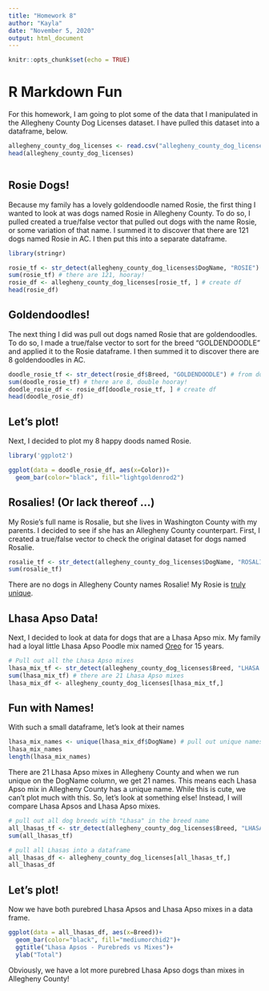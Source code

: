 ```yaml
---
title: "Homework 8"
author: "Kayla"
date: "November 5, 2020"
output: html_document
---
```


```r
knitr::opts_chunk$set(echo = TRUE)
```

# R Markdown Fun

For this homework, I am going to plot some of the data that I manipulated in the Allegheny County Dog Licenses dataset. I have pulled this dataset into a dataframe, below. 



```r
allegheny_county_dog_licenses <- read.csv("allegheny_county_dog_licenses.csv", stringsAsFactors=FALSE)
head(allegheny_county_dog_licenses)



```

## Rosie Dogs!

Because my family has a lovely goldendoodle named Rosie, the first thing I wanted to look at was dogs named Rosie in Allegheny County. To do so, I pulled created a true/false vector that pulled out dogs with the name Rosie, or some variation of that name. I summed it to discover that there are 121 dogs named Rosie in AC. I then put this into a separate dataframe. 


```r

library(stringr)

rosie_tf <- str_detect(allegheny_county_dog_licenses$DogName, "ROSIE") #pull out dogs named Rosie
sum(rosie_tf) # there are 121, hooray!
rosie_df <- allegheny_county_dog_licenses[rosie_tf, ] # create df
head(rosie_df)

```

## Goldendoodles! 

The next thing I did was pull out dogs named Rosie that are goldendoodles. To do so, I made a true/false vector to sort for the breed "GOLDENDOODLE" and applied it to the Rosie dataframe. I then summed it to discover there are 8 goldendoodles in AC. 
```r

doodle_rosie_tf <- str_detect(rosie_df$Breed, "GOLDENDOODLE") # from dogs named Rosie, pull out goldendoodles 
sum(doodle_rosie_tf) # there are 8, double hooray! 
doodle_rosie_df <- rosie_df[doodle_rosie_tf, ] # create df 
head(doodle_rosie_df)

```

## Let's plot! 

Next, I decided to plot my 8 happy doods named Rosie. 
```r
library('ggplot2')

ggplot(data = doodle_rosie_df, aes(x=Color))+
  geom_bar(color="black", fill="lightgoldenrod2")
```



## Rosalies! (Or lack thereof ...)
My Rosie's full name is Rosalie, but she lives in Washington County with my parents. I decided to see if she has an Allegheny County counterpart. First, I created a true/false vector to check the original dataset for dogs named Rosalie. 
```r
rosalie_tf <- str_detect(allegheny_county_dog_licenses$DogName, "ROSALIE") #pull out dogs named Rosalie 
sum(rosalie_tf)
```
 There are no dogs in Allegheny County names Rosalie! My Rosie is [truly unique](https://www.instagram.com/rosaliethedoodle/).
 
 
## Lhasa Apso Data!
Next, I decided to look at data for dogs that are a Lhasa Apso mix. My family had a loyal little Lhasa Apso Poodle mix named [Oreo](https://www.instagram.com/p/B9mC0uvhBk5/) for 15 years. 

```r
# Pull out all the Lhasa Apso mixes
lhasa_mix_tf <- str_detect(allegheny_county_dog_licenses$Breed, "LHASA APSO MIX")
sum(lhasa_mix_tf) # there are 21 Lhasa Apso mixes
lhasa_mix_df <- allegheny_county_dog_licenses[lhasa_mix_tf,]
```
## Fun with Names! 

With such a small dataframe, let's look at their names 
```r
lhasa_mix_names <- unique(lhasa_mix_df$DogName) # pull out unique names into a vector
lhasa_mix_names
length(lhasa_mix_names)
```
There are 21 Lhasa Apso mixes in Allegheny County and when we run unique on the DogName column, we get 21 names. This means each Lhasa Apso mix in Allegheny County has a unique name. While this is cute, we can't plot much with this. So, let's look at something else! Instead, I will compare Lhasa Apsos and Lhasa Apso mixes. 

```r
# pull out all dog breeds with "Lhasa" in the breed name 
all_lhasas_tf <- str_detect(allegheny_county_dog_licenses$Breed, "LHASA")
sum(all_lhasas_tf)

# pull all Lhasas into a dataframe 
all_lhasas_df <- allegheny_county_dog_licenses[all_lhasas_tf,]
all_lhasas_df


```
## Let's plot!
Now we have both purebred Lhasa Apsos and Lhasa Apso mixes in a data frame. 


```r

ggplot(data = all_lhasas_df, aes(x=Breed))+
  geom_bar(color="black", fill="mediumorchid2")+
  ggtitle("Lhasa Apsos - Purebreds vs Mixes")+
  ylab("Total")

```


Obviously, we have a lot more purebred Lhasa Apso dogs than mixes in Allegheny County! 

